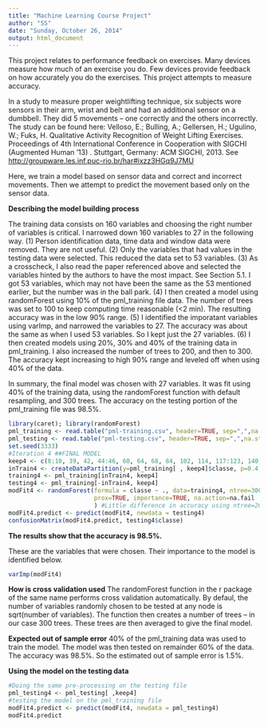 ```yaml
---
title: "Machine Learning Course Project"
author: "SS"
date: "Sunday, October 26, 2014"
output: html_document
---
```


This project relates to performance feedback on exercises. Many devices measure how much of an exercise you do. Few devices provide feedback on how accurately you do the exercises. This project attempts to measure accuracy.

In a study to measure proper weightlifting technique, six subjects wore sensors in their arm, wrist and belt and had an additional sensor on a dumbbell. They did 5 movements -- one correctly and the others incorrectly. The study can be found here: Velloso, E.; Bulling, A.; Gellersen, H.; Ugulino, W.; Fuks, H. Qualitative Activity Recognition of Weight Lifting Exercises. Proceedings of 4th International Conference in Cooperation with SIGCHI (Augmented Human '13) . Stuttgart, Germany: ACM SIGCHI, 2013.
See <http://groupware.les.inf.puc-rio.br/har#ixzz3HGq9J7MU>

Here, we train a model based on sensor data and correct and incorrect movements. Then we attempt to predict the movement based only on the sensor data. 

**Describing the model building process**

The training data consists on 160 variables and choosing the right number of variables is critical. I narrowed down 160 variables to 27 in the following way. (1) Person identification data, time data and window data were removed. They are not useful.
(2) Only the variables that had values in the testing data were selected. This reduced the data set to 53 variables. 
(3) As a crosscheck, I also read the paper referenced above and selected the variables hinted by the authors to have the most impact. See Section 5.1. I got 53 variables, which may not have been the same as the 53 mentioned earlier, but the number was in the ball park. 
(4) I then created a model using randomForest using 10% of the pml_training file data. The number of trees was set to 100 to keep computing time reasonable (<2 min). The resulting accuracy was in the low 90% range. 
(5) I identified the imporatant variables using varImp, and narrowed the variables to 27. The accuracy was about the same as when I used 53 variables. So I kept just the 27 variables. 
(6) I then created models using 20%, 30% and 40% of the training data in pml_training. I also increased the number of trees to 200, and then to 300. The accuracy kept increasing to high 90% range and leveled off when using 40% of the data. 

In summary, the final model was chosen with 27 variables. It was fit using 40% of the training data, using the randomForest function with default resampling,  and 300 trees. The accuracy on the testing portion of the pml_training file was 98.5%.


```r
library(caret); library(randomForest)
pml_training <- read.table("pml-training.csv", header=TRUE, sep=",",na.strings="NA") #reading file
pml_testing <- read.table("pml-testing.csv", header=TRUE, sep=",",na.strings="NA") #reading file
set.seed(3333)
#Iteration 4 ##FINAL MODEL
keep4 <- c(8:10, 39, 42, 44:46, 60, 64, 68, 84, 102, 114, 117:123, 140, 154, 157:160) #choosing the most relevant variables. varImp run on Iteration 3.
inTrain4 <- createDataPartition(y=pml_training[ , keep4]$classe, p=0.4, list=FALSE) #training set using 40% of pml_training
training4 <- pml_training[inTrain4, keep4]
testing4 <- pml_training[-inTrain4, keep4]
modFit4 <- randomForest(formula = classe ~ ., data=training4, ntree=300,
                        prox=TRUE, importance=TRUE, na.action=na.fail
                        ) #Little difference in accuracy using ntree=200 v 300. 
modFit4.predict <- predict(modFit4, newdata = testing4)
confusionMatrix(modFit4.predict, testing4$classe)

```
**The results show that the accuracy is 98.5%.** 

These are the variables that were chosen. Their importance to the model is identified below.
```r
varImp(modFit4)
```


**How is cross validation used**
The randomForest function in the r package of the same name performs cross validation automatically. By defaul, the number of variables randomly chosen to be tested at any node is sqrt(number of variables). The function then creates a number of trees -- in our case 300 trees. These trees are then averaged to give the final model. 

**Expected out of sample error**
40% of the pml_training data was used to train the model. The model was then tested on remainder 60% of the data. The accuracy was 98.5%. So the estimated out of sample error is 1.5%.

**Using the model on the testing data**
```r
#Doing the same pre-processing on the testing file
pml_testing4 <- pml_testing[ ,keep4]
#testing the model on the pml_training file
modFit4.predict <- predict(modFit4, newdata = pml_testing4)
modFit4.predict
```

